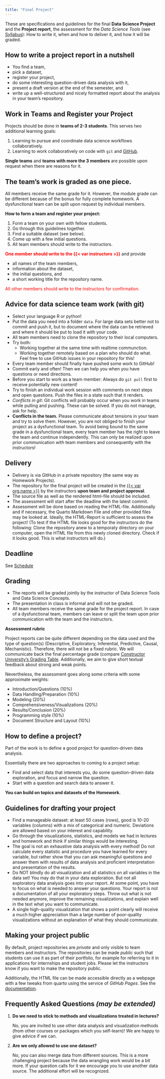 ```yaml
---
title: "Final Project"
---
```



These are specifications and guidelines for the final **Data Science Project** and the **Project report**, the assessment for the *Data Science Tools* (see [Syllabus](index.qmd)): How to write it, when and how to deliver it, and how it will be graded. 


## How to write a project report in a nutshell

- You find a team,  
- pick a dataset,
- register your project, 
- do some interesting question-driven data analysis with it,
- present a draft version at the end of the semester, and
- write up a well-structured and nicely formatted report about the analysis in your team's  repository. 

## Work in Teams and Register your Project

Projects should be done in **teams of 2-3 students**. This serves two additional learning goals:

1. Learning to pursue and coordinate data science workflows collaboratively.
2. Learning to work collaboratively on code with `git` and [GitHub](http://GitHub.com).

**Single teams** and **teams with more the 3 members** are possible upon request when there are reasons for it. 

:::{.callout-important collapse=false appearance='default' icon=true}
## The team's work is graded as one piece.

All members receive the same grade for it. However, the module grade can be different because of the bonus for fully complete homework. A dysfunctional team can be split upon request by individual members. 
:::

**How to form a team and register your project:**

1. Form a team on your own with fellow students. 
2. Go through this guidelines together.  
3. Find a suitable dataset (see below). 
4. Come up with a few initial questions. 
5. All team members should write to the instructors. 

[**One member should write to the {{< var instructors >}}**]{style='color:red;'} and provide 

- all names of the team members,
- information about the dataset,
- the initial questions, and
- a short working title for the repository name. 

[All other members should write to the instructors for confirmation.]{style='color:red;'}


## Advice for data science team work (with git)

- Select your language R or python!
- Put the data you need into a folder `data`. For large data sets better not to commit and push it, but to document where the data can be retrieved and where it should be put to load it with your code.  
- All team members need to clone the repository to their local computers.
- Try both:
    - Working together at the same time with realtime communction. 
    - Working together remotely based on a plan who should do what. Feel free to use GitHub issues in your repository for this!
- Every team member should finally have pushed some work to GitHub!
- Commit early and often! Then we can help you when you have questions or need directions. 
- Before you start to work as a team member: Always do `git pull` first to receive potentially new content!
- Try to finish an individual work session with comments on next steps and open questions. Push the files in a state such that it renders. 
- *Conflicts in git:* Git conflicts will probably occur when you work in teams while pulling and pushing. These can be solved. If you do not manage, ask for help.
- **Conflicts in the team.** Please communicate about tensions in your team and try to solve them. However, you are not obliged to finish your project as a dysfunctional team. To avoid being bound to the same grade in a dysfunctional team, every team member has the right to leave the team and continue independently. This can only be realized upon prior communication with team members and consequently with the instructors! 


## Delivery

- Delivery is via GitHub in a private repository (the same way as Homework Projects). 
- The repository for the final project will be created in the [{{< var org.name >}}]({{< var org.link >}}) by the instructors **upon team and project approval**. 
- The source file as well as the rendered html-file should be included.
- The assessment will start after the deadline with the latest commit. 
- Assessment will be done based on reading the HTML-file. Additionally and if necessary, the Quarto Markdown File and other provided files may be looked at. Ideally, the HTML-Report is sufficient to assess the project! (To test if the HTML file looks good for the instructors do the following: Clone the repository anew to a temporaty directory on your computer, open the HTML file from this newly cloned directory. Check if it looks good. This is what instructors will do.)


## Deadline

See [Schedule](schedule.qmd)


## Grading

- The reports will be graded jointly by the instructor of Data Science Tools and Data Science Concepts.   
- The presentation in class is informal and will not be graded.
- All team members receive the same grade for the project report. In case of a dysfunctional team, members can leave or split the team upon prior communication with the team and the instructors.

**Assessment rubric**

Project reports can be quite different depending on the data used and the type of question(s) (Descriptive, Exploratory, Inferential, Predictive, Causal, Mechanistic). Therefore, there will not be a fixed rubric. We will communicate back the final percentage grade (compare [Constructor University's Grading Table](https://constructor.university/sites/default/files/2023-02/Grading_Table_2023.pdf). Additionally, we aim to give short textual feedback about strong and weak points. 

Nevertheless, the assessment goes along some criteria with some approximate weights: 

- Introduction/Questions (10%)
- Data Handling/Preparation	(10%)
- Modeling (20%)
- Comprehensiveness/Visualizations (20%)
- Results/Conclusion (20%)
- Programming style (10%)
- Document Structure and Layout (10%)



## How to define a project?

Part of the work is to define a good project for question-driven data analysis. 

Essentially there are two approaches to coming to a project setup:

- Find and select data that interests you, do some question-driven data exploration, and focus and narrow the question. 
- Start with a question and search data to answer it.

**You can build on topics and datasets of the Homework.**


## Guidelines for drafting your project

- Find a manageable dataset: at least 50 cases (rows), good is 10-20 variables (columns) with a mix of categorical and numeric. Deviations are allowed based on your interest and capability.
- Go through the visualizations, statistics, and models we had in lectures and homework and think if similar things would be interesting.
- The goal is not an exhaustive data analysis with every method! Do not calculate every statistic and procedure you have learned for every variable, but rather show that you can ask meaningful questions and answer them with results of data analysis and proficient interpretation and presentation of the results.
- Do NOT blindly do all visualization and all statistics on all variables in the data set! You may do that in your data exploration. But not all exploratory data analysis goes into your report. At some point, you have to focus on what is needed to answer your questions. Your report is not a documentation of all your exploratory steps. Throw out what is not needed anymore, improve the remaining visualizations, and explain well in the text what you want to communicate.
- A single high-quality visualization that shows a point clearly will receive a much higher appreciation than a large number of poor-quality visualizations without an explanation of what they should communicate.

## Making your project public

By default, project repositories are *private* and only visible to team members and instructors. The repositories can be made *public* such that students can use it as part of their portfolio, for example for referring to it in applications for internships and student jobs. Please let the instructors know if you want to make the repository public. 

Additionally, the HTML file can be made accessible directly as a webpage with a few tweaks from quarto using the service of *GitHub Pages*. See the [documentation](https://quarto.org/docs/publishing/github-pages.html).


## Frequently Asked Questions *(may be extended)*

1. **Do we need to stick to methods and visualizations treated in lectures?**
   
    No, you are invited to use other data analysis and visualization methods (from other courses or packages which you self-learn)! We are happy to give advice if we can.
   
2. **Are we only allowed to use one dataset?**
   
    No, you can also merge data from different sources. This is a more challenging project because the data wrangling work would be a bit more. If your question calls for it we encourage you to use another data source. The additional effort will be recognized. 